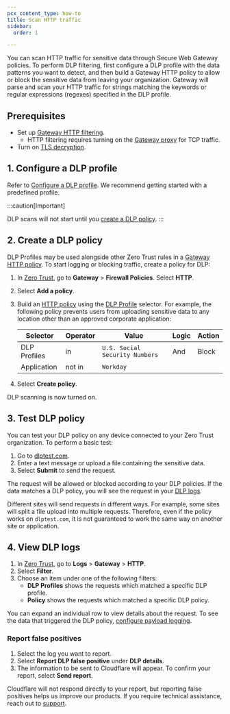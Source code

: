 ```yaml
---
pcx_content_type: how-to
title: Scan HTTP traffic
sidebar:
  order: 1

---
```


You can scan HTTP traffic for sensitive data through Secure Web Gateway policies. To perform DLP filtering, first configure a DLP profile with the data patterns you want to detect, and then build a Gateway HTTP policy to allow or block the sensitive data from leaving your organization. Gateway will parse and scan your HTTP traffic for strings matching the keywords or regular expressions (regexes) specified in the DLP profile.

## Prerequisites

* Set up [Gateway HTTP filtering](/cloudflare-one/policies/gateway/initial-setup/http/).
  * HTTP filtering requires turning on the [Gateway proxy](/cloudflare-one/policies/gateway/proxy/#enable-the-gateway-proxy) for TCP traffic.
* Turn on [TLS decryption](/cloudflare-one/policies/gateway/http-policies/tls-decryption/#enable-tls-decryption).

## 1. Configure a DLP profile

Refer to [Configure a DLP profile](/cloudflare-one/policies/data-loss-prevention/dlp-profiles/). We recommend getting started with a predefined profile.

:::caution[Important]

DLP scans will not start until you [create a DLP policy](#2-create-a-dlp-policy). 
:::

## 2. Create a DLP policy

DLP Profiles may be used alongside other Zero Trust rules in a [Gateway HTTP policy](/cloudflare-one/policies/gateway/http-policies/). To start logging or blocking traffic, create a policy for DLP:

1. In [Zero Trust](https://one.dash.cloudflare.com), go to **Gateway** > **Firewall Policies**. Select **HTTP**.

2. Select **Add a policy**.

3. Build an [HTTP policy](/cloudflare-one/policies/gateway/http-policies/) using the [DLP Profile](/cloudflare-one/policies/gateway/http-policies/#dlp-profile) selector. For example, the following policy prevents users from uploading sensitive data to any location other than an approved corporate application:

   | Selector     | Operator | Value                          | Logic | Action |
   | ------------ | -------- | ------------------------------ | ----- | ------ |
   | DLP Profiles | in       | `U.S. Social Security Numbers` | And   | Block  |
   | Application  | not in   | `Workday`                      |       |        |

4. Select **Create policy**.

DLP scanning is now turned on.

## 3. Test DLP policy

You can test your DLP policy on any device connected to your Zero Trust organization. To perform a basic test:

1. Go to [dlptest.com](http://dlptest.com/http-post/).
2. Enter a text message or upload a file containing the sensitive data.
3. Select **Submit** to send the request.

The request will be allowed or blocked according to your DLP policies. If the data matches a DLP policy, you will see the request in your [DLP logs](#4-view-dlp-logs).

Different sites will send requests in different ways. For example, some sites will split a file upload into multiple requests. Therefore, even if the policy works on `dlptest.com`, it is not guaranteed to work the same way on another site or application.

## 4. View DLP logs

1. In [Zero Trust](https://one.dash.cloudflare.com/), go to **Logs** > **Gateway** > **HTTP**.
2. Select **Filter**.
3. Choose an item under one of the following filters:
   * **DLP Profiles** shows the requests which matched a specific DLP profile.
   * **Policy** shows the requests which matched a specific DLP policy.

You can expand an individual row to view details about the request. To see the data that triggered the DLP policy, [configure payload logging](/cloudflare-one/policies/data-loss-prevention/dlp-policies/payload-logging/).

### Report false positives

1. Select the log you want to report.
2. Select **Report DLP false positive** under **DLP details**.
3. The information to be sent to Cloudflare will appear. To confirm your report, select **Send report**.

Cloudflare will not respond directly to your report, but reporting false positives helps us improve our products. If you require technical assistance, reach out to [support](https://dash.cloudflare.com/?to=/:account/support).

